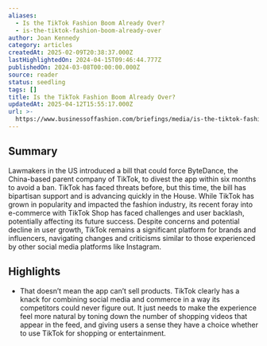 ```yaml
---
aliases:
  - Is the TikTok Fashion Boom Already Over?
  - is-the-tiktok-fashion-boom-already-over
author: Joan Kennedy
category: articles
createdAt: 2025-02-09T20:38:37.000Z
lastHighlightedOn: 2024-04-15T09:46:44.777Z
publishedOn: 2024-03-08T00:00:00.000Z
source: reader
status: seedling
tags: []
title: Is the TikTok Fashion Boom Already Over?
updatedAt: 2025-04-12T15:55:17.000Z
url: >-
  https://www.businessoffashion.com/briefings/media/is-the-tiktok-fashion-boom-already-over/?utm_source=newsletter_professional_thisweek&utm_medium=email&utm_campaign=This_Week_In_Fashion_080324&utm_term=OP2GF4SGA5AGRD7V23HMUJXQ74&utm_content=top_story_title
---
```

## Summary

Lawmakers in the US introduced a bill that could force ByteDance, the China-based parent company of TikTok, to divest the app within six months to avoid a ban. TikTok has faced threats before, but this time, the bill has bipartisan support and is advancing quickly in the House. While TikTok has grown in popularity and impacted the fashion industry, its recent foray into e-commerce with TikTok Shop has faced challenges and user backlash, potentially affecting its future success. Despite concerns and potential decline in user growth, TikTok remains a significant platform for brands and influencers, navigating changes and criticisms similar to those experienced by other social media platforms like Instagram.

## Highlights

- That doesn’t mean the app can’t sell products. TikTok clearly has a knack for combining social media and commerce in a way its competitors could never figure out. It just needs to make the experience feel more natural by toning down the number of shopping videos that appear in the feed, and giving users a sense they have a choice whether to use TikTok for shopping or entertainment.
